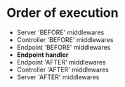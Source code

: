 # Order of execution

- Server 'BEFORE' middlewares
- Controller 'BEFORE' middlewares
- Endpoint 'BEFORE' middlewares
- **Endpoint handler**
- Endpoint 'AFTER' middlewares
- Controller 'AFTER' middlewares
- Server 'AFTER' middlewares